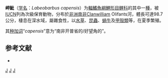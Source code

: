 {{Speciesbox
| taxon = Labeobarbus capensis
| status = VU
| status_system = IUCN3.1
| image = Labeobarbus capensis.jpg
| binomial_authority = [[Smith|Smith]], 1841
| synonyms = *''Barbus capensis''<br /><small>Smith, 1841</small>
*''Barbus seeberi''<br /><small>Gilchrist & Thompson, 1913</small>
*''Cheilobarbus capensis''<br /><small>Smith, 1841</small>
}}

'''岬魮'''（[[学名|学名]]：''Labeobarbus capensis''）为[[輻鰭魚綱|輻鰭魚綱]][[鯉形目|鯉形目]][[鲤科|鲤科]]的其中一[[種|種]]，被[[IUCN|IUCN]]列為次級保育動物，分布於[[非洲|非洲]][[南非|南非]]Clanwilliam Olifants河，體長可達98.7公分，棲息在深水域，屬雜食性，以[[水草|水草]]、[[昆蟲|昆蟲]]、[[蝸牛|蝸牛]]及[[甲殼類|甲殼類]]等，在夏季繁殖。

其[[种加词|种加词]]“''capensis''”意为“南非开普省的/好望角的”。

== 参考文献 ==
*{{FishBase_species|genus=Labeobarbus|species=capensis|year=2012|month=1}}

{{Taxonbar}}

[[Category:食用魚|J]]
[[Category:鲤科|J]]
[[Category:1841年描述的魚類|J]]